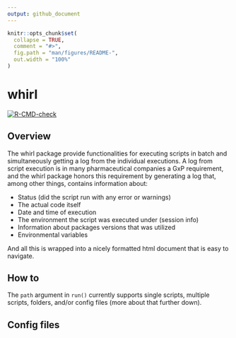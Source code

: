 ```yaml
---
output: github_document
---
```


<!-- README.md is generated from README.Rmd. Please edit that file -->

```r
knitr::opts_chunk$set(
  collapse = TRUE,
  comment = "#>",
  fig.path = "man/figures/README-",
  out.width = "100%"
)
```

# whirl

<!-- badges: start -->

[![R-CMD-check](https://github.com/NN-OpenSource/whirl/actions/workflows/R-CMD-check.yaml/badge.svg)](https://github.com/NN-OpenSource/whirl/actions/workflows/R-CMD-check.yaml)

<!-- badges: end -->

##  Overview
The whirl package provide functionalities for executing scripts in batch and simultaneously getting a log from the individual executions. A log from script execution is in many pharmaceutical companies a GxP requirement, and the whirl package honors this requirement by generating a log that, among other things, contains information about:

-   Status (did the script run with any error or warnings) \
-   The actual code itself \
-   Date and time of execution \
-   The environment the script was executed under (session info) \
-   Information about packages versions that was utilized
-   Environmental variables  

And all this is wrapped into a nicely formatted html document that is easy to navigate. 


## How to

The `path` argument in `run()` currently supports single scripts, multiple scripts, folders, and/or config files (more about that further down).

## Config files





